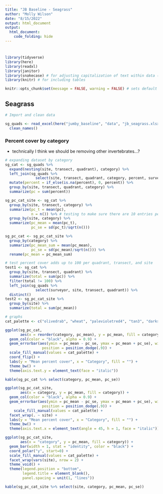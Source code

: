 ```yaml
---
title: "JB Baseline - Seagrass"
author: "Molly Wilson"
date: "8/15/2022"
output: html_document
output: 
  html_document:
    code_folding: hide
---
```

# {.tabset}

```r
library(tidyverse)
library(here) 
library(readxl) 
library(janitor)
library(snakecase) # for adjusting capitalization of text within data (e.g., species names)
library(knitr) # for including tables

knitr::opts_chunk$set(message = FALSE, warning = FALSE) # sets default for each chunk
```

## Seagrass

```r
# Import and clean data

sg_quads <- read_excel(here("jumby_baseline", "data", "jb_seagrass.xlsx"), sheet = "quadrants") %>%  
  clean_names()
```

### Percent cover by category
* technically I think we should be removing other invertebrates...?
```r
# expanding dataset by category
sg_cat <- sg_quads %>%
  expand(nesting(site, transect, quadrant), category) %>%
  left_join(sg_quads %>%
              select(site, transect, quadrant, category, percent, surveyor)) %>%
  mutate(percent = if_else(is.na(percent), 0, percent)) %>%
  group_by(site, transect, quadrant, category) %>%
  summarize(pc = sum(percent))

sg_pc_cat_site <- sg_cat %>%
  group_by(site, transect, category) %>%
  summarize(pc_t = mean(pc),
            n = n()) %>% # testing to make sure there are 10 entries per category within each transect
  group_by(site, category) %>%
  summarize(pc_mean = mean(pc_t),
            pc_se = sd(pc_t)/sqrt(n()))

sg_pc_cat <- sg_pc_cat_site %>%
  group_by(category) %>%
  summarize(pc_mean_sum = mean(pc_mean),
            pc_se = sd(pc_mean)/sqrt(n())) %>%
  rename(pc_mean = pc_mean_sum)

# test percent cover adds up to 100 per quadrant, transect, and site
test1 <- sg_cat %>%
  group_by(site, transect, quadrant) %>%
  summarize(total = sum(pc)) %>%
  filter(total != 100) %>%
  left_join(sg_quads %>%
              select(surveyor, site, transect, quadrant)) %>%
  distinct()
test2 <- sg_pc_cat_site %>%
  group_by(site) %>%
  summarize(total = sum(pc_mean))

# graphs
cat_palette <- c("olivedrab", "wheat", "palevioletred4", "tan3", "darkseagreen4", "slategray3", "coral2")

ggplot(sg_pc_cat, 
       aes(x = reorder(category, pc_mean), y = pc_mean, fill = category)) +
  geom_col(color = "black", alpha = 0.9) +
  geom_errorbar(aes(ymin = pc_mean - pc_se, ymax = pc_mean + pc_se), width = .2,
                 position = position_dodge(.9)) +
  scale_fill_manual(values = cat_palette) +
  coord_flip() +
  labs(y = "Mean percent cover", x = "Category", fill = "") +
  theme_bw() +
  theme(axis.text.y = element_text(face = "italic"))

kable(sg_pc_cat %>% select(category, pc_mean, pc_se))

ggplot(sg_pc_cat_site,
       aes(x = category, y = pc_mean, fill = category)) +
  geom_col(color = "black", alpha = 0.9) +
  geom_errorbar(aes(ymin = pc_mean - pc_se, ymax = pc_mean + pc_se), width = .2,
                 position = position_dodge(.9)) +
    scale_fill_manual(values = cat_palette) +
  facet_wrap(. ~ site) +
  labs(y = "Mean percent cover", x = "Category", fill = "") +
  theme_bw() +
  theme(axis.text.x = element_text(angle = 45, h = 1, face = "italic"))

ggplot(sg_pc_cat_site, 
       aes(x = "category", y = pc_mean, fill = category)) + 
  geom_bar(width = 1, stat = "identity", color = "black") +
  coord_polar("y", start=0) +
  scale_fill_manual(values = cat_palette) +
  facet_wrap(vars(site), nrow = 2) +
  theme_void() +
  theme(legend.position = "bottom",
        legend.title = element_blank(),
        panel.spacing = unit(1, "lines"))

kable(sg_pc_cat_site %>% select(site, category, pc_mean, pc_se))
```